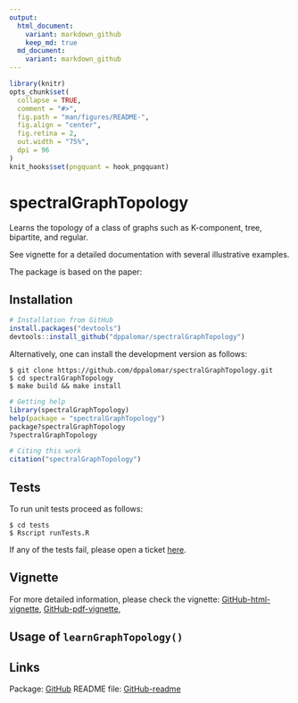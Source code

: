 ```yaml
---
output:
  html_document:
    variant: markdown_github
    keep_md: true
  md_document:
    variant: markdown_github
---
```


<!-- README.md is generated from README.Rmd. Please edit that file -->

```r
library(knitr)
opts_chunk$set(
  collapse = TRUE,
  comment = "#>",
  fig.path = "man/figures/README-",
  fig.align = "center",
  fig.retina = 2,
  out.width = "75%",
  dpi = 96
)
knit_hooks$set(pngquant = hook_pngquant)
```

# spectralGraphTopology
Learns the topology of a class of graphs such as K-component, tree, bipartite,
and regular.

See vignette for a detailed documentation with several illustrative examples.

The package is based on the paper:

## Installation
```r
# Installation from GitHub
install.packages("devtools")
devtools::install_github("dppalomar/spectralGraphTopology")
```

Alternatively, one can install the development version as follows:
```
$ git clone https://github.com/dppalomar/spectralGraphTopology.git
$ cd spectralGraphTopology
$ make build && make install
```

```r
# Getting help
library(spectralGraphTopology)
help(package = "spectralGraphTopology")
package?spectralGraphTopology
?spectralGraphTopology

# Citing this work
citation("spectralGraphTopology")
```

## Tests
To run unit tests proceed as follows:
```
$ cd tests
$ Rscript runTests.R
```

If any of the tests fail, please open a ticket [here](https://github.com/dppalomar/spectralGraphTopology/issues).

## Vignette
For more detailed information, please check the vignette:
[GitHub-html-vignette](https://rawgit.com/dppalomar/spectralGraphTopology/master/vignettes/SpectralGraphTopology-vignette.html),
[GitHub-pdf-vignette](https://rawgit.com/dppalomar/spectralGraphTopology/master/vignettes/SpectralGraphTopology-vignette.pdf),


## Usage of `learnGraphTopology()`


## Links
Package: [GitHub](https://github.com/dppalomar/spectralGraphTopology)
README file: [GitHub-readme](https://rawgit.com/dppalomar/spectralGraphTopology/master/README.html)
